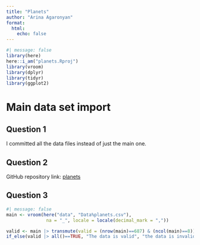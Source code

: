 ```yaml
---
title: "Planets"
author: "Arina Agaronyan"
format: 
  html:
    echo: false
---
```


```r
#| message: false
library(here)
here::i_am("planets.Rproj")
library(vroom)
library(dplyr)
library(tidyr)
library(ggplot2)
```

# Main data set import
## Question 1
I committed all the data files instead of just the main one.

## Question 2
GitHub repository link: [planets](https://github.com/rinaaro/planets)

## Question 3
```r
#| message: false
main <- vroom(here("data", "Data%planets.csv"),
               na = "_", locale = locale(decimal_mark = ","))
```

```r
valid <- main |> transmute(valid = (nrow(main)==687) & (ncol(main)==8))
if_else(valid |> all()==TRUE, "The data is valid", "the data is invalid")
```

